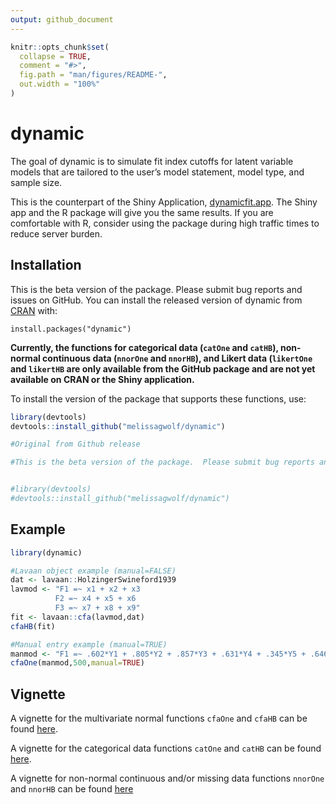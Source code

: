 ---
output: github_document
---

<!-- README.md is generated from README.Rmd. Please edit that file -->

```{r, include = FALSE}
knitr::opts_chunk$set(
  collapse = TRUE,
  comment = "#>",
  fig.path = "man/figures/README-",
  out.width = "100%"
)
```

# dynamic

<!-- badges: start -->
<!-- badges: end -->

The goal of dynamic is to simulate fit index cutoffs for latent variable models that are tailored to the user's model statement, model type, and sample size. 

This is the counterpart of the Shiny Application, [dynamicfit.app](https://dynamicfit.app/connect/){target="_parent"}.  The Shiny app and the R package will give you the same results.  If you are comfortable with R, consider using the package during high traffic times to reduce server burden.

## Installation

This is the beta version of the package.  Please submit bug reports and issues on GitHub.  You can install the released version of dynamic from [CRAN](https://CRAN.R-project.org) with:

`install.packages("dynamic")`


**Currently, the functions for categorical data (`catOne` and `catHB`),
non-normal continuous data (`nnorOne` and `nnorHB`), and Likert data 
(`likertOne` and `likertHB` are only available from the GitHub package 
and are not yet available on CRAN or the Shiny application.**

To install the version of the package that supports these functions,
use:

``` r
library(devtools)
devtools::install_github("melissagwolf/dynamic")
```

```{r echo=FALSE,eval=FALSE}
#Original from Github release

#This is the beta version of the package.  Please submit bug reports and issues on GitHub.  You can install the beta version of dynamic from [Github](https://github.com) with:


#library(devtools)
#devtools::install_github("melissagwolf/dynamic")
```

## Example

```{r example, eval=FALSE}
library(dynamic)

#Lavaan object example (manual=FALSE)
dat <- lavaan::HolzingerSwineford1939
lavmod <- "F1 =~ x1 + x2 + x3
          F2 =~ x4 + x5 + x6
          F3 =~ x7 + x8 + x9"
fit <- lavaan::cfa(lavmod,dat)
cfaHB(fit)

#Manual entry example (manual=TRUE)
manmod <- "F1 =~ .602*Y1 + .805*Y2 + .857*Y3 + .631*Y4 + .345*Y5 + .646*Y6"
cfaOne(manmod,500,manual=TRUE)
```

## Vignette

A vignette for the multivariate normal functions `cfaOne` and `cfaHB`
can be found [here](https://rpubs.com/melissagwolf/847463).

A vignette for the categorical data functions `catOne` and `catHB` can
be found [here](https://rpubs.com/dmcneish/1025400).

A vignette for non-normal continuous and/or missing data functions `nnorOne` and
`nnorHB` can be found [here](https://rpubs.com/dmcneish/1033222)
